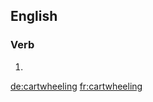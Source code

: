 ==English==

===Verb===
{{head|en}}

# {{present participle of|cartwheel}}

[[de:cartwheeling]]
[[fr:cartwheeling]]
